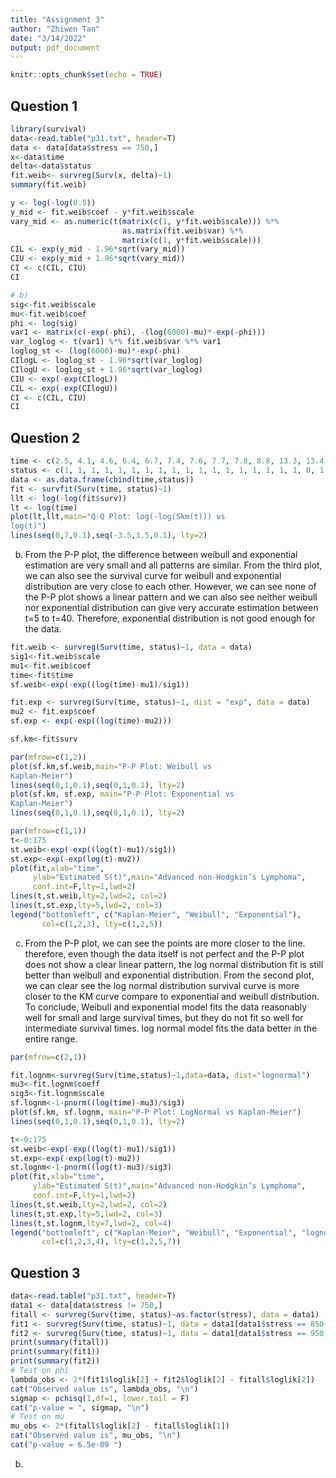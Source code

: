 ```yaml
---
title: "Assignment 3"
author: "Zhiwen Tan"
date: "3/14/2022"
output: pdf_document
---
```


```r
knitr::opts_chunk$set(echo = TRUE)
```

## Question 1

```{=latex}
a)
To get the 95\% confidence interval for median survival time, that is find $t_{0.5}$. We first need to fit a Weibull model for the data at stress level $750 N/mm^2$, the result below is the model fit result. Then we have $\hat{\sigma}$, $\hat{\mu}$ and estimate $\hat{Var}$.Then let $Y = logT$, and we can calculate $y_{0.5}$. After this step, we can calculate the $Var(\hat{y_{0.5}})$. Now, we can use 95\% CI for $y_{0.5}$. Finally, we can use $t_{0.5} = exp(y_{0.5})$ to get 95\% confidence interval for median($t_0.5$) is [5142.356, 14100.130].
```

```r
library(survival)
data<-read.table("p31.txt", header=T)
data <- data[data$stress == 750,]
x<-data$time
delta<-data$status
fit.weib<- survreg(Surv(x, delta)~1)
summary(fit.weib)

y <- log(-log(0.5))
y_mid <- fit.weib$coef - y*fit.weib$scale
vary_mid <- as.numeric(t(matrix(c(1, y*fit.weib$scale))) %*% 
                         as.matrix(fit.weib$var) %*% 
                         matrix(c(1, y*fit.weib$scale)))
CIL <- exp(y_mid - 1.96*sqrt(vary_mid))
CIU <- exp(y_mid + 1.96*sqrt(vary_mid))
CI <- c(CIL, CIU)
CI
```

```{=latex}
b)
To get the confidence interval for the probability that the type of spring survives over 6000 thousand cycles at the stress level $750 N=mm^2$. that is find the $S(6000)$. The first step is to find the CI for $log[-log(S(t))]$, this is equal to $(log(t)-\mu)e^{-\phi}$. Then we can find $var((log(t)-\mu)e^{-\phi})$ using $\delta$-method. Now, we have the 95\% CI for $log[-log(S(6000))]$, Then we can calculate $CIl$ and $CIu$ by using $exp(-exp(\hat{\psi_u}))$ and $exp(-exp(\hat{\psi_l}))$. Finally, we can get the result 95\% CI is [0.108, 0.550]
```

```r
# b) 
sig<-fit.weib$scale
mu<-fit.weib$coef
phi <- log(sig)
var1 <- matrix(c(-exp(-phi), -(log(6000)-mu)*-exp(-phi)))
var_loglog <- t(var1) %*% fit.weib$var %*% var1
loglog_st <- (log(6000)-mu)*-exp(-phi)
CIlogL <- loglog_st - 1.96*sqrt(var_loglog)
CIlogU <- loglog_st + 1.96*sqrt(var_loglog)
CIU <- exp(-exp(CIlogL))
CIL <- exp(-exp(CIlogU))
CI <- c(CIL, CIU)
CI
```
\newpage
## Question 2

```{=latex}
a) If weibull distribution fits well, then the Q-Q plot for $log(-log(Skm(t))) vs log(t)$ should be show an approximatly linear relationship.However, form the plot below, we can see the Q-Q plot is not very linear, this means weibull distribution may not fit the data very well.
```
```r
time <- c(2.5, 4.1, 4.6, 6.4, 6.7, 7.4, 7.6, 7.7, 7.8, 8.8, 13.3, 13.4, 18.3, 19.7, 21.9, 24.7, 27.5, 29.7, 30.1, 32.9, 33.5, 35.4, 37.7, 40.9, 42.6, 45.4, 48.5, 48.9, 60.4, 64.4, 66.4)
status <- c(1, 1, 1, 1, 1, 1, 1, 1, 1, 1, 1, 1, 1, 1, 1, 1, 1, 1, 0, 1, 1, 0, 0, 0, 0, 0, 0, 0, 0, 0, 0)
data <- as.data.frame(cbind(time,status))
fit <- survfit(Surv(time, status)~1)
llt <- log(-log(fit$surv))
lt <- log(time)
plot(lt,llt,main="Q-Q Plot: log(-log(Skm(t))) vs
log(t)")
lines(seq(0,7,0.1),seq(-3.5,3.5,0.1), lty=2)
```

b) From the P-P plot, the difference between weibull and exponential estimation are very small and all patterns are similar. From the third plot, we can also see the survival curve for weibull and exponential distribution are very close to each other. However, we can see none of the P-P plot shows a linear pattern and we can also see neither weibull nor exponential distribution can give very accurate estimation between t=5 to t=40. Therefore, exponential distribution is not good enough for the data.

```r
fit.weib <- survreg(Surv(time, status)~1, data = data)
sig1<-fit.weib$scale
mu1<-fit.weib$coef
time<-fit$time
sf.weib<-exp(-exp((log(time)-mu1)/sig1))

fit.exp <- survreg(Surv(time, status)~1, dist = "exp", data = data)
mu2 <- fit.exp$coef
sf.exp <- exp(-exp((log(time)-mu2)))

sf.km<-fit$surv

par(mfrow=c(1,2))
plot(sf.km,sf.weib,main="P-P Plot: Weibull vs
Kaplan-Meier")
lines(seq(0,1,0.1),seq(0,1,0.1), lty=2)
plot(sf.km, sf.exp, main="P-P Plot: Exponential vs
Kaplan-Meier")
lines(seq(0,1,0.1),seq(0,1,0.1), lty=2)

par(mfrow=c(1,1))
t<-0:175
st.weib<-exp(-exp((log(t)-mu1)/sig1))
st.exp<-exp(-exp(log(t)-mu2))
plot(fit,xlab="time",
     ylab="Estimated S(t)",main="Advanced non-Hodgkin’s Lymphoma", 
     conf.int=F,lty=1,lwd=2)
lines(t,st.weib,lty=2,lwd=2, col=2)
lines(t,st.exp,lty=5,lwd=2, col=3)
legend("bottomleft", c("Kaplan-Meier", "Weibull", "Exponential"), 
       col=c(1,2,3), lty=c(1,2,5))
```

c) From the P-P plot, we can see the points are more closer to the line. therefore, even though the data itself is not perfect and the P-P plot does not show a clear linear pattern, the log normal distribution fit is still better than weibull and exponential distribution. From the second plot, we can clear see the log normal distribution survival curve is more closer to the KM curve compare to exponential and weibull distribution. To conclude, Weibull and exponential model fits the data reasonably well for small and large survival times, but they do not fit so well for intermediate survival times. log normal model fits the data better in the entire range.

```r
par(mfrow=c(2,1))

fit.lognm<-survreg(Surv(time,status)~1,data=data, dist="lognormal")
mu3<-fit.lognm$coeff
sig3<-fit.lognm$scale
sf.lognm<-1-pnorm((log(time)-mu3)/sig3)
plot(sf.km, sf.lognm, main="P-P Plot: LogNormal vs Kaplan-Meier")
lines(seq(0,1,0.1),seq(0,1,0.1), lty=2)

t<-0:175
st.weib<-exp(-exp((log(t)-mu1)/sig1))
st.exp<-exp(-exp(log(t)-mu2))
st.lognm<-1-pnorm((log(t)-mu3)/sig3)
plot(fit,xlab="time",
     ylab="Estimated S(t)",main="Advanced non-Hodgkin’s Lymphoma", 
     conf.int=F,lty=1,lwd=2)
lines(t,st.weib,lty=2,lwd=2, col=2)
lines(t,st.exp,lty=5,lwd=2, col=3)
lines(t,st.lognm,lty=7,lwd=2, col=4)
legend("bottomleft", c("Kaplan-Meier", "Weibull", "Exponential", "lognormal"), 
       col=c(1,2,3,4), lty=c(1,2,5,7))
```

\newpage
## Question 3

```{=latex}
a) To test equality of failure time distributions at stress levels 850 and 950 $N/mm^2$, we need to test $S_1(t) = S_2(t)$. The first step is to test $H_0: \sigma_1 = \sigma_2$, becasue R code will only provide $\phi$, so wwe need to check if $H_0: \phi_1 = \phi_2$. To test this we need to fit a all model and two separate model for two levels. then we can get the loglike(model) value, add this value together for 859 and 950 levels and minus the all model, we get 0.34 with a p-value 0.31. this means we can not reject the $H_0$, that is $\sigma_1 = \sigma_2$. The next step is to check $H_0: \mu_1 = \mu_2$. becasue we already have the model, so we can just use $loglike(model) - loglike(intercept)$ to get teh observed value which equals to 33.68. the p-value is 6.5e-09, this can be obtained from the all model. because 6.5e-09 < 0.05, so we can reject the null hypothesis. this means $\mu_1 != \mu_2$. The test suggest that for describing the survival times of the 2 groups, we should consider a Weibull model with $\sigma_1 = \sigma_2$, but $\mu_1 != \mu_2$.
```

```r
data<-read.table("p31.txt", header=T)
data1 <- data[data$stress != 750,]
fitall <- survreg(Surv(time, status)~as.factor(stress), data = data1)
fit1 <- survreg(Surv(time, status)~1, data = data1[data1$stress == 850,])
fit2 <- survreg(Surv(time, status)~1, data = data1[data1$stress == 950,])
print(summary(fitall))
print(summary(fit1))
print(summary(fit2))
# Test on phi
lambda_obs <- 2*(fit1$loglik[2] + fit2$loglik[2] - fitall$loglik[2])
cat("Observed value is", lambda_obs, "\n")
sigmap <- pchisq(1,df=1, lower.tail = F)
cat("p-value = ", sigmap, "\n")
# Test on mu
mu_obs <- 2*(fitall$loglik[2] - fitall$loglik[1])
cat("Observed value is", mu_obs, "\n")
cat("p-value = 6.5e-09 ")
```

b) 





